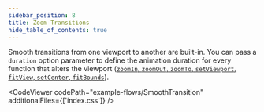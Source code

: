 ```yaml
---
sidebar_position: 8
title: Zoom Transitions
hide_table_of_contents: true
---
```



Smooth transitions from one viewport to another are built-in. You can pass a `duration` option parameter to define the animation duration for every function that alters the viewport ([`zoomIn`, `zoomOut`, `zoomTo`, `setViewport`, `fitView`, `setCenter`, `fitBounds`](/docs/api/react-flow-instance/#viewport)).

<CodeViewer codePath="example-flows/SmoothTransition" additionalFiles={['index.css']} />
